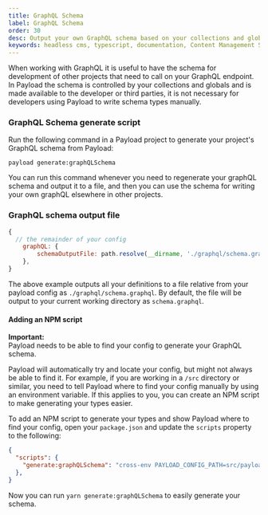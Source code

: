 ```yaml
---
title: GraphQL Schema
label: GraphQL Schema
order: 30
desc: Output your own GraphQL schema based on your collections and globals to a file.
keywords: headless cms, typescript, documentation, Content Management System, cms, headless, javascript, node, react, express
---
```


When working with GraphQL it is useful to have the schema for development of other projects that need to call on your GraphQL endpoint. In Payload the schema is controlled by your collections and globals and is made available to the developer or third parties, it is not necessary for developers using Payload to write schema types manually.

### GraphQL Schema generate script

Run the following command in a Payload project to generate your project's GraphQL schema from Payload:

```
payload generate:graphQLSchema
```

You can run this command whenever you need to regenerate your graphQL schema and output it to a file, and then you can use the schema for writing your own graphQL elsewhere in other projects.

### GraphQL schema output file

```js
{
  // the remainder of your config
	graphQL: {
		schemaOutputFile: path.resolve(__dirname, './graphql/schema.graphql'),
	},
}
```

The above example outputs all your definitions to a file relative from your payload config as `./graphql/schema.graphql`. By default, the file will be output to your current working directory as `schema.graphql`.

#### Adding an NPM script

<Banner type="warning">
  <strong>Important:</strong><br/>
  Payload needs to be able to find your config to generate your GraphQL schema.
</Banner>

Payload will automatically try and locate your config, but might not always be able to find it. For example, if you are working in a `/src` directory or similar, you need to tell Payload where to find your config manually by using an environment variable. If this applies to you, you can create an NPM script to make generating your types easier.

To add an NPM script to generate your types and show Payload where to find your config, open your `package.json` and update the `scripts` property to the following:

```json
{
  "scripts": {
    "generate:graphQLSchema": "cross-env PAYLOAD_CONFIG_PATH=src/payload.config.ts payload generate:graphQLSchema",
  },
}
```

Now you can run `yarn generate:graphQLSchema` to easily generate your schema.
